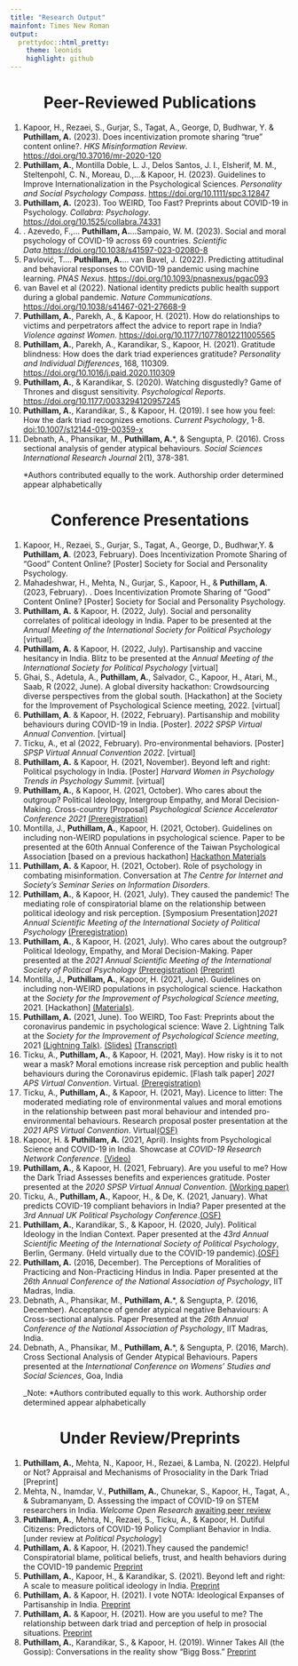 ```yaml
---
title: "Research Output"
mainfont: Times New Roman
output:
  prettydoc::html_pretty:
    theme: leonids
    highlight: github
---
```


<center> <h1>Peer-Reviewed Publications </h1></center>

<ol>
<li>Kapoor, H., Rezaei, S., Gurjar, S., Tagat, A., George, D, Budhwar, Y. & **Puthillam, A.** (2023). Does incentivization promote sharing “true” content online?. _HKS Misinformation Review_. [https://doi.org/10.37016/mr-2020-120](https://doi.org/10.37016/mr-2020-120])</li>

<li>**Puthillam, A.**, Montilla Doble, L. J., Delos Santos, J. I., Elsherif, M. M., Steltenpohl, C. N., Moreau, D.,...& Kapoor, H. (2023). Guidelines to Improve Internationalization in the Psychological Sciences. _Personality and Social Psychology Compass_. [https://doi.org/10.1111/spc3.12847](https://doi.org/10.1111/spc3.12847)</li>

<li>**Puthillam, A.** (2023). Too WEIRD, Too Fast? Preprints about COVID-19 in Psychology. _Collabra: Psychology_. [https://doi.org/10.1525/collabra.74331](https://doi.org/10.1525/collabra.74331)</li>

<li>. Azevedo, F.,... **Puthillam, A.**...Sampaio, W. M. (2023). Social and moral psychology of COVID-19 across 69 countries. _Scientific Data_.[https://doi.org/10.1038/s41597-023-02080-8](https://doi.org/10.1038/s41597-023-02080-8)</li> 

<li> Pavlović, T.... **Puthillam, A.**... van Bavel, J. (2022). Predicting attitudinal and behavioral responses to COVID-19 pandemic using machine learning. _PNAS Nexus_. [https://doi.org/10.1093/pnasnexus/pgac093](https://doi.org/10.1093/pnasnexus/pgac093)</li>

<li> van Bavel et al (2022). National identity predicts public health support during a global pandemic. _Nature Communications_. [https://doi.org/10.1038/s41467-021-27668-9](https://doi.org/10.1038/s41467-021-27668-9)</li>

<li> **Puthillam, A.**, Parekh, A., & Kapoor, H. (2021). How do relationships to victims and perpetrators affect the advice to report rape in India? _Violence against Women_. [https://doi.org/10.1177/10778012211005565](https://doi.org/10.1177/10778012211005565)</li>

<li> **Puthillam, A.**, Parekh, A., Karandikar, S., Kapoor, H. (2021). Gratitude blindness: How does the dark triad experiences gratitude? _Personality and Individual Differences_, 168, 110309. [https://doi.org/10.1016/j.paid.2020.110309](https://doi.org/10.1016/j.paid.2020.110309)</li>

<li> **Puthillam, A.**, & Karandikar, S. (2020). Watching disgustedly? Game of Thrones and disgust sensitivity. _Psychological Reports_. [https://doi.org/10.1177/0033294120957245](https://doi.org/10.1177/0033294120957245)</li>

<li> **Puthillam, A.**, Karandikar, S., & Kapoor, H. (2019). I see how you feel: How the dark triad recognizes emotions. _Current Psychology_, 1-8. [doi:10.1007/s12144-019-00359-x](doi:10.1007/s12144-019-00359-x)</li>

<li> Debnath, A., Phansikar, M., **Puthillam, A.***, & Sengupta, P. (2016). Cross sectional analysis of gender atypical behaviours. _Social Sciences International Research Journal_ 2(1), 378-381.</li>

*Authors contributed equally to the work. Authorship order determined appear alphabetically

</ol>

<center> <h1> Conference Presentations </h1></center>

<ol>
<li> Kapoor, H., Rezaei, S., Gurjar, S., Tagat, A., George, D., Budhwar,Y. & **Puthillam, A**. (2023, February). Does Incentivization Promote Sharing of “Good” Content Online? [Poster] Society for Social and Personality Psychology.</li> 

<li> Mahadeshwar, H., Mehta, N., Gurjar, S., Kapoor, H., & **Puthillam, A**. (2023, February). . Does Incentivization Promote Sharing of “Good” Content Online? [Poster] Society for Social and Personality Psychology.</li> 

<li> **Puthillam, A.** & Kapoor, H. (2022, July). Social and personality correlates of political ideology in India. Paper to be presented at the _Annual Meeting of the International Society for Political Psychology_ [virtual].</li>

<li> **Puthillam, A.** & Kapoor, H. (2022, July). Partisanship and vaccine hesitancy in India. Blitz to be presented at the _Annual Meeting of the International Society for Political Psychology_ [virtual]</li>

<li> Ghai, S., Adetula, A., **Puthillam, A.**, Salvador, C., Kapoor, H., Atari, M., Saab, R (2022, June). A global diversity hackathon: Crowdsourcing diverse perspectives from the global south. [Hackathon] at the Society for the Improvement of Psychological Science meeting, 2022. [virtual]</li> 

<li> **Puthillam, A**. & Kapoor, H. (2022, February). Partisanship and mobility behaviours during COVID-19 in India. [Poster]. _2022 SPSP Virtual Annual Convention_. [virtual]</li>

<li> Ticku, A., et al (2022, February). Pro-environmental behaviors. [Poster] _SPSP Virtual Annual Convention 2022_. [virtual]</li>

<li> **Puthillam, A.** & Kapoor, H. (2021, November). Beyond left and right: Political psychology in India. [Poster] _Harvard Women in Psychology Trends in Psychology Summit_. [virtual]</li>

<li> **Puthillam, A.**, & Kapoor, H. (2021, October). Who cares about the outgroup? Political Ideology, Intergroup Empathy, and Moral Decision-Making. Cross-country [Proposal] _Psychological Science Accelerator Conference 2021_ [(Preregistration)](https://osf.io/sfh93)</li>

<li> Montilla, J., **Puthillam, A.**, Kapoor, H. (2021, October). Guidelines on including non-WEIRD populations in psychological science. Paper to be presented at the 60th Annual Conference of the Taiwan Psychological Association [based on a previous hackathon] [Hackathon Materials](https://osf.io/vm3sd/)</li> 

<li> **Puthillam, A.** & Kapoor, H. (2021, October). Role of psychology in combating misinformation. Conversation at _The Centre for Internet and Society’s Seminar Series on Information Disorders_.</li>


<li> **Puthillam, A.**, & Kapoor, H. (2021, July). They caused the pandemic! The mediating role of conspiratorial blame on the relationship between political ideology and risk perception. [Symposium Presentation]_2021 Annual Scientific Meeting of the International Society of Political Psychology_ [(Preregistration)](https://osf.io/td39c/)</li>

<li> **Puthillam, A.**, & Kapoor, H. (2021, July). Who cares about the outgroup? Political Ideology, Empathy, and Moral Decision-Making. Paper presented at the _2021 Annual Scientific Meeting of the International Society of Political Psychology_ [(Preregistration)](https://osf.io/sfh93) [(Preprint)](https://psyarxiv.com/4es5u/)</li>

<li> Montilla, J., **Puthillam, A.**, Kapoor, H. (2021, June). Guidelines on including non-WEIRD populations in psychological science. Hackathon at the _Society for the Improvement of Psychological Science meeting_, 2021. [Hackathon] [(Materials)](https://osf.io/vm3sd/).</li>

<li> **Puthillam, A.** (2021, June). Too WEIRD, Too Fast: Preprints about the coronavirus pandemic in psychological science: Wave 2. Lightning Talk at the _Society for the Improvement of Psychological Science meeting_, 2021 [(Lightning Talk)](https://osf.io/j5x87/). [(Slides)](https://mfr.osf.io/render?url=https://osf.io/ut647/?direct%26mode=render%26action=download%26mode=render) [(Transcript)](https://mfr.osf.io/render?url=https://osf.io/k3txa/?direct%26mode=render%26action=download%26mode=render)</li>

<li> Ticku, A., **Puthillam, A.**, & Kapoor, H. (2021, May). How risky is it to not wear a mask? Moral emotions increase risk perception and public health behaviours during the Coronavirus epidemic. [Flash talk paper] _2021 APS Virtual Convention_. Virtual. [(Preregistration)](https://mfr.osf.io/render?url=https://osf.io/k3txa/?direct%26mode=render%26action=download%26mode=render)</li>

<li> Ticku, A., **Puthillam, A.**, & Kapoor, H. (2021, May). Licence to litter: The moderated mediating role of environmental values and moral emotions in the relationship between past moral behaviour and intended pro-environmental behaviours. Research proposal poster presentation at the _2021 APS Virtual Convention_. Virtual[(OSF)](https://mfr.osf.io/render?url=https://osf.io/k3txa/?direct%26mode=render%26action=download%26mode=render)</li>

<li> Kapoor, H. & **Puthillam, A.** (2021, April). Insights from Psychological Science and COVID-19 in India. Showcase at _COVID-19 Research Network Conference_. [(Video)](https://www.youtube.com/watch?v=rjrcDf_SR0Y)</li>

<li> **Puthillam, A.**, & Kapoor, H. (2021, February). Are you useful to me? How the Dark Triad Assesses benefits and experiences gratitude. Poster presented at the _2020 SPSP Virtual Annual Convention_. [(Working paper)](https://psyarxiv.com/5tguf/)</li>

<li> Ticku, A., **Puthillam, A.**, Kapoor, H., & De, K. (2021, January). What predicts COVID-19 compliant behaviors in India? Paper presented at the _3rd Annual UK Political Psychology Conference_.[(OSF)](https://psyarxiv.com/5tguf/)</li>

<li> **Puthillam, A.**, Karandikar, S., & Kapoor, H. (2020, July). Political Ideology in the Indian Context. Paper presented at the _43rd Annual Scientific Meeting of the International Society of Political Psychology_, Berlin, Germany. (Held virtually due to the COVID-19 pandemic).[(OSF)](https://psyarxiv.com/5tguf/)</li>

<li> **Puthillam, A.** (2016, December). The Perceptions of Moralities of Practicing and Non-Practicing Hindus in India. Paper presented at the _26th Annual Conference of the National Association of Psychology_, IIT Madras, India.</li>

<li> Debnath, A., Phansikar, M., **Puthillam, A.***, & Sengupta, P. (2016, December). Acceptance of gender atypical negative Behaviours: A Cross-sectional analysis. Paper Presented at the _26th Annual Conference of the National Association of Psychology_, IIT Madras, India.</li>

<li> Debnath, A., Phansikar, M., **Puthillam, A.***, & Sengupta, P. (2016, March). Cross Sectional Analysis of Gender Atypical Behaviours. Papers presented at the _International Conference on Womens' Studies and Social Sciences_, Goa, India</li>

_Note: *Authors contributed equally to this work. Authorship order determined appear alphabetically

</ol>

<center> <h1> Under Review/Preprints </h1></center>
<ol>

<li> **Puthillam, A.**, Mehta, N., Kapoor, H., Rezaei, & Lamba, N. (2022). Helpful or Not? Appraisal and Mechanisms of Prosociality in the Dark Triad [Preprint]</li>

<li> Mehta, N., Inamdar, V., **Puthillam, A.**, Chunekar, S., Kapoor, H., Tagat, A., & Subramanyam, D. Assessing the impact of COVID-19 on STEM researchers in India. _Welcome Open Research_ [awaiting peer review](https://wellcomeopenresearch.org/articles/7-157/v1)</li>

<li> **Puthillam, A.**, Mehta, N., Rezaei, S., Ticku, A., & Kapoor, H. Dutiful Citizens: Predictors of COVID-19 Policy Compliant Behavior in India. [under review at _Political Psychology_]</li>

<li> **Puthillam, A.** & Kapoor, H. (2021).They caused the pandemic! Conspiratorial blame, political beliefs, trust, and health behaviors during the COVID-19 pandemic [Preprint](https://psyarxiv.com/frgzq)</li>

<li> **Puthillam, A.**, Kapoor, H., & Karandikar, S. (2021). Beyond left and right: A scale to measure political ideology in India. [Preprint](https://static1.squarespace.com/static/53fe1e26e4b0e51709f9758f/t/600ac57a5d167e6f5356d961/1611318657113/Working+Paper_021-3_P.pdf)</li>

<li> **Puthillam, A.** & Kapoor, H. (2021). I vote NOTA: Ideological Expanses of Partisanship in India. [Preprint](https://psyarxiv.com/n6hek/)</li>

<li> **Puthillam, A.** & Kapoor, H. (2021). How are you useful to me? The relationship between dark triad and perception of help in prosocial situations. [Preprint](http://osf.io/5tguf)</li>

<li> **Puthillam, A.**, Karandikar, S., & Kapoor, H. (2019). Winner Takes All (the Gossip): Conversations in the reality show “Bigg Boss.” [Preprint](http://osf.io/8rvhe)</li>




